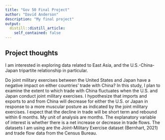 ```yaml
---
title: "Gov 50 Final Project"
author: "David Anderson"
description: "My final project"
output:
  distill::distill_article:
    self_contained: false
---
```




## Project thoughts

I am interested in exploring data related to East Asia, and the U.S.-China-Japan tripartite relationship in particular.

Do joint military exercises between the United States and Japan have a negative impact on either countries’ trade with China? In this study, I plan to examine the extent to which trade with China fluctuates when the U.S. and Japan conduct joint military exercises. I hypothesize that imports and exports to and from China will decrease for either the U.S. or Japan in response to a more muscular posture as indicated by the joint military exercises. I expect that the decline in trade will be short term and rebound within 6 months. My unit of analysis are months. The explanatory variable of interest is whether there is a net increase or decrease in trade flows. The datasets I am using are the Joint-Military Exercise dataset (Bernhart, 2021) and trade flow data from the Census Bureau. 